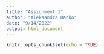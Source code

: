 ```yaml
---
title: "Assignment 1"
author: "Aleksandra Dacko"
date: "9/14/2022"
output: html_document
---
```


```r
knitr::opts_chunk$set(echo = TRUE)
```

